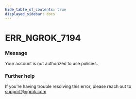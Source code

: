 ```yaml
---
hide_table_of_contents: true
displayed_sidebar: docs
---
```



# ERR_NGROK_7194

### Message

Your account is not authorized to use policies.

### Further help

If you're having trouble resolving this error, please reach out to [support@ngrok.com](mailto:support@ngrok.com?subject=Help%20with%20ERR_NGROK_7194)

<ErrorDetails error="err_ngrok_7194" />
